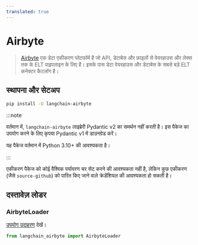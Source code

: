 ```yaml
---
translated: true
---
```


# Airbyte

>[Airbyte](https://github.com/airbytehq/airbyte) एक डेटा एकीकरण प्लेटफॉर्म है जो API, डेटाबेस और फ़ाइलों से वेयरहाउस और लेक्स तक के ELT पाइपलाइन के लिए है। इसके पास डेटा वेयरहाउस और डेटाबेस के सबसे बड़े ELT कनेक्टर कैटलॉग है।

## स्थापना और सेटअप

```bash
pip install -U langchain-airbyte
```

:::note

वर्तमान में, `langchain-airbyte` लाइब्रेरी Pydantic v2 का समर्थन नहीं करती है।
इस पैकेज का उपयोग करने के लिए कृपया Pydantic v1 में डाउनग्रेड करें।

यह पैकेज वर्तमान में Python 3.10+ की आवश्यकता है।

:::

एकीकरण पैकेज को कोई वैश्विक पर्यावरण चर सेट करने की आवश्यकता नहीं है, लेकिन कुछ एकीकरण (जैसे `source-github`) को पारित किए जाने वाले क्रेडेंशियल की आवश्यकता हो सकती है।

## दस्तावेज़ लोडर

### AirbyteLoader

[उपयोग उदाहरण](/docs/integrations/document_loaders/airbyte) देखें।

```python
from langchain_airbyte import AirbyteLoader
```
